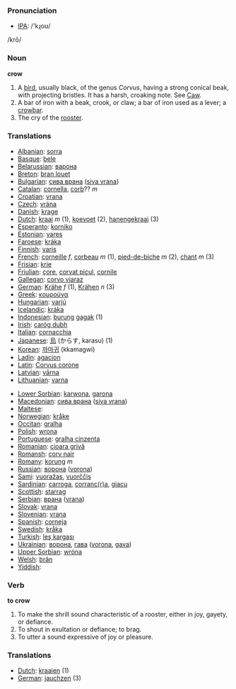 === Pronunciation ===
*[[w:IPA|IPA]]: /'kɻoʊ/
/krō/

=== Noun ===

'''crow'''

# A [[bird]], usually black, of the genus ''Corvus'', having a strong conical beak, with projecting bristles. It has a harsh, croaking note. See [[Caw]].
# A bar of iron with a beak, crook, or claw; a bar of iron used as a lever; a [[crowbar]].
# The cry of the [[rooster]].

=== Translations ===

*[[Albanian]]: [[sorra]]
*[[Basque]]: [[bele]]
*[[Belarussian]]: [[варона]]
*[[Breton]]: [[bran louet]]
*[[Bulgarian]]: [[сива врана]] ([[siva vrana]])
*[[Catalan]]: [[cornella]], [[corb]]?? ''m''
*[[Croatian]]: [[vrana]]
*[[Czech]]: [[vrána]]
*[[Danish]]: [[krage]]
*[[Dutch]]: [[kraai]] ''m'' (1), [[koevoet]] (2), [[hanengekraai]] (3)
*[[Esperanto]]: [[korniko]]
*[[Estonian]]: [[vares]]
*[[Faroese]]: [[kráka]]
*[[Finnish]]: [[varis]]
*[[French]]: [[corneille]] ''f'', [[corbeau]] ''m'' (1), [[pied-de-biche]] ''m'' (2), [[chant]] ''m'' (3)
*[[Frisian]]: [[krie]]
*[[Friulian]]: [[çore]], [[corvat piçul]], [[cornile]]
*[[Gallegan]]: [[corvo viaraz]]
*[[German]]: [[Krähe]] ''f'' (1), [[Krähen]] ''n'' (3)
*[[Greek]]: [[κουρούνα]] '' ''
*[[Hungarian]]: [[varjú]]
*[[Icelandic]]: [[kráka]]
*[[Indonesian]]: [[burung]] [[gagak]] (1)
*[[Irish]]: [[caróg dubh]]
*[[Italian]]: [[cornacchia]] '' ''
*[[Japanese]]: [[烏]] (からす, karasu) (1)
*[[Korean]]: [[까마귀]] (kkamagwi)
*[[Ladin]]: [[agacion]]
*[[Latin]]: [[Corvus corone]] '' ''
*[[Latvian]]: [[vārna]]
*[[Lithuanian]]: [[varna]]

*[[Lower Sorbian]]: [[karwona]], [[garona]]
*[[Macedonian]]: [[сива врана]] ([[siva vrana]])
*[[Maltese]]: [[]]
*[[Norwegian]]: [[kråke]]
*[[Occitan]]: [[gralha]]
*[[Polish]]: [[wrona]] '' ''
*[[Portuguese]]: [[gralha cinzenta]]
*[[Romanian]]: [[cioara grivă]]
*[[Romansh]]: [[corv nair]]
*[[Romany]]: [[korung]] ''m''
*[[Russian]]: [[ворона]] ([[vorona]]) '' ''
*[[Sami]]: [[vuoražas]], [[vuorččis]]
*[[Sardinian]]: [[carroga]], [[corranc(r)a]], [[giacu]]
*[[Scottish]]: [[starrag]]
*[[Serbian]]: [[врана]] ([[vrana]])
*[[Slovak]]: [[vrana]]
*[[Slovenian]]: [[vrana]]
*[[Spanish]]: [[corneja]] '' ''
*[[Swedish]]: [[kråka]]
*[[Turkish]]: [[leş kargası]]
*[[Ukrainian]]: [[ворона]], [[гава]] ([[vorona]], [[gava]])
*[[Upper Sorbian]]: [[wróna]]
*[[Welsh]]: [[brân]]
*[[Yiddish]]: [[]]

=== Verb ===

'''to crow'''

# To make the shrill sound characteristic of a rooster, either in joy, gayety, or defiance.
# To shout in exultation or defiance; to brag.
# To utter a sound expressive of joy or pleasure.

=== Translations ===
*[[Dutch]]: [[kraaien]] (1)
*[[German]]: [[jauchzen]] (3)